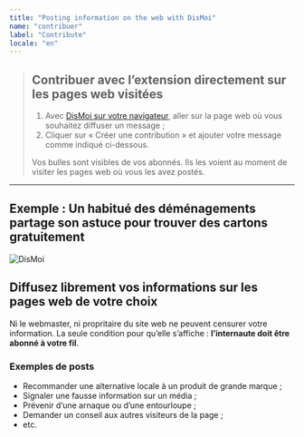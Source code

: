 ```yaml
---
title: "Posting information on the web with DisMoi"
name: "contribuer"
label: "Contribute"
locale: "en"
---
```


> ## Contribuer avec l’extension directement sur les pages web visitées
>
> 1.  Avec <a href="https://www.dismoi.io/">DisMoi sur votre navigateur</a>, aller sur la page web où vous souhaitez diffuser un message ;
> 2.  Cliquer sur « Créer une contribution » et ajouter votre message comme indiqué ci-dessous.
>
> Vos bulles sont visibles de vos abonnés. Ils les voient au moment de visiter les pages web où vous les avez postés.

* * *

## Exemple : Un habitué des déménagements partage son astuce pour trouver des cartons gratuitement

![DisMoi](https://www.dismoi.io/wp-content/webp-express/webp-images/doc-root/wp-content/uploads/2020/06/bulle-carton-demenagement.png.webp)

## Diffusez librement vos informations sur les pages web de votre choix

Ni le webmaster, ni propritaire du site web ne peuvent censurer votre information. La seule condition pour qu’elle s’affiche : **l’internaute doit être abonné à votre fil**.

### Exemples de posts

* Recommander une alternative locale à un produit de grande marque ;
* Signaler une fausse information sur un média ;
* Prévenir d’une arnaque ou d’une entourloupe ;
* Demander un conseil aux autres visiteurs de la page ;
* etc.
